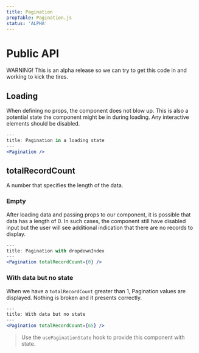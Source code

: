 ```yaml
---
title: Pagination
propTable: Pagination.js
status: 'ALPHA'
---
```


# Public API

WARNING! This is an alpha release so we can try to get this code in and working to kick the tires.

## Loading

When defining no props, the component does not blow up. This is also a
potential state the component might be in during loading. Any interactive
elements should be disabled.

```jsx
---
title: Pagination in a loading state
---
<Pagination />
```

## totalRecordCount

A number that specifies the length of the data.

### Empty

After loading data and passing props to our component, it is possible that data has a length of 0. In such cases, the component still have disabled input
but the user will see additional indication that there are no records to display.

```jsx
---
title: Pagination with dropdownIndex
---
<Pagination totalRecordCount={0} />
```

### With data but no state

When we have a `totalRecordCount` greater than 1, Pagination values are displayed. Nothing is broken and it presents correctly.

```jsx
---
title: With data but no state
---
<Pagination totalRecordCount={65} />
```

> Use the `usePaginationState` hook to provide this component with state.
